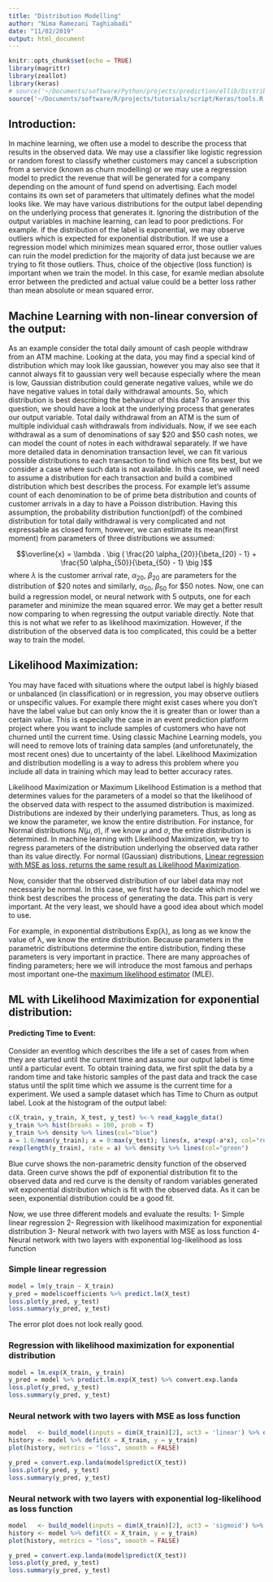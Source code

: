 ```yaml
---
title: "Distribution Modelling"
author: "Nima Ramezani Taghiabadi"
date: "11/02/2019"
output: html_document
---
```


```r
knitr::opts_chunk$set(echo = TRUE)
library(magrittr)
library(zeallot)
library(keras)
# source('~/Documents/software/Python/projects/prediction/ellib/DistributionModels/R_test/tools.R')
source('~/Documents/software/R/projects/tutorials/script/Keras/tools.R')
```

## Introduction:

In machine learning, we often use a model to describe the process that results in the observed data. We may use a classifier like logistic regression or random forest to classify whether customers may cancel a subscription from a service (known as churn modelling) or we may use a regression model to predict the revenue that will be generated for a company depending on the amount of fund spend on advertising. Each model contains its own set of parameters that ultimately defines what the model looks like.
We may have various distributions for the output label depending on the underlying process that generates it. Ignoring the distribution of the output variables in machine learning, can lead to poor predictions. For example. if the distribution of the label is exponential, we may observe outliers which is expected for exponential distribution. If we use a regression model which minimizes mean squared error, those outlier values can ruin the model prediction for the majority of data just because we are trying to fit those outliers. Thus, choice of the objective (loss function) is important when we train the model. In this case, for examle median absolute error between the predicted and actual value could be a better loss rather than mean absolute or mean squared error.

## Machine Learning with non-linear conversion of the output:

As an example consider the total daily amount of cash people withdraw from an ATM machine. Looking at the data, you may find a special kind of distribution which may look like gaussian, however you may also see that it cannot always fit to gaussian very well because especially where the mean is low, Gaussian distribution could generate negative values, while we do have negative values in total daily withdrawal amounts.
So, which distribution is best describing the behaviour of this data? To answer this question, we should have a look at the underlying process that generates our output variable.
Total daily withdrawal from an ATM is the sum of multiple individual cash withdrawals from individuals. Now, if we see each withdrawal as a sum of denominations of say \$20 and \$50 cash notes, we can model the count of notes in each withdrawal separately. If we have more detailed data in denomination transaction level, we can fit various possible distributions to each transaction to find which one fits best, but we consider a case where such data is not available.
In this case, we will need to assume a distribution for each transaction and build a combined distribution which best describes the process.
For example let's assume count of each denomination to be of prime beta distribution and counts of customer arrivals in a day to have a Poisson distribution. 
Having this assumption, the probability distribution function(pdf) of the combined distribution for total daily withdrawal is very complicated and not expressable as closed form, however, we can estimate its mean(first moment) from parameters of three distributions we assumed:

$$\overline{x} = \lambda . \big ( \frac{20 \alpha_{20}}{\beta_{20} - 1} + \frac{50 \alpha_{50}}{\beta_{50} - 1} \big )$$
where $\lambda$ is the customer arrival rate, $\alpha_{20}$, $\beta_{20}$ are parameters for the distribution of \$20 notes and similarly, $\alpha_{50}$, $\beta_{50}$ for \$50 notes.
Now, one can build a regression model, or neural network with 5 outputs, one for each parameter and minimize the mean squared error.
We may get a better result now comparing to when regressing the output variable directly.
Note that this is not what we refer to as likelihood maximization. However, if the distribution of the observed data is too complicated, this could be a better way to train the model.

## Likelihood Maximization:
You may have faced with situations where the output label is highly biased or unbalanced (in classification) or in regression, you may observe outliers or unspecific values. For example there might exist cases where you don't have the label value but can only know the it is greater than or lower than a certain value. This is especially the case in an event prediction platform project where you want to include samples of customers who have not churned until the current time. Using classic Machine Learning models, you will need to remove lots of training data samples (and unforetunately, the most recent ones) due to uncertainty of the label.
Likelihood Maximization and distribution modelling is a way to adress this problem where you include all data in training which may lead to better accuracy rates.

Likelihood Maximization or Maximum Likelihood Estimation is a method that determines values for the parameters of a model so that the likelihood of the observed data with respect to the assumed distribution is maximized. Distributions are indexed by their underlying parameters. Thus, as long as we know the parameter, we know the entire distribution. For instance, for Normal distributions $N(μ,σ)$, if we know $μ$ and $σ$, the entire distribution is determined. In machine learning with Likelihood Maximization, we try to regress parameters of the distribution underlying the observed data rather than its value directly. For normal (Gaussian) distributions, 
[Linear regression with MSE as loss, returns the same result as Likelihood Maximization](https://www.cs.princeton.edu/courses/archive/fall18/cos324/files/mle-regression.pdf).

Now, consider that the observed distribution of our label data may not necessariy be normal. 
In this case, we first have to decide which model we think best describes the process of generating the data. This part is very important. At the very least, we should have a good idea about which model to use. 

For example, in exponential distributions Exp(λ), as long as we know the value of λ, we know the entire distribution. 
Because parameters in the parametric distributions determine the entire distribution, finding these parameters is very important in practice. There are many approaches of finding parameters; here we will introduce the most famous and perhaps most important one–the [maximum likelihood estimator](http://faculty.washington.edu/yenchic/17Sp_403/Lec3_MLE_MSE.pdf) (MLE).


## ML with Likelihood Maximization for exponential distribution:
#### Predicting Time to Event:

Consider an eventlog which describes the life a set of cases from when they are started until the current time and assume our
output label is time until a particular event. To obtain training data, we first split the data by a random time and take historic samples of the past data and track the case status until the split time which we assume is the current time for a experiment.
We used a sample dataset which has Time to Churn as output label. Look at the histogram of the output label:

```r
c(X_train, y_train, X_test, y_test) %<-% read_kaggle_data()
y_train %>% hist(breaks = 100, prob = T)
y_train %>% density %>% lines(col="blue")
a = 1.0/mean(y_train); x = 0:max(y_test); lines(x, a*exp(-a*x), col="red")
rexp(length(y_train), rate = a) %>% density %>% lines(col="green")
```

Blue curve shows the non-parametric density function of the observed data. Green curve shows the pdf of exponential distribution fit to the observed data and red curve is the density of random variables generated wit exponential distribution which is fit with the observed data.
As it can be seen, exponential distribution could be a good fit. 


Now, we use three different models and evaluate the results:
1- Simple linear regression 
2- Regression with likelihood maximization for exponential distribution
3- Neural network with two layers with MSE as loss function
4- Neural network with two layers with exponential log-likelihood as loss function

### Simple linear regression

```r
model = lm(y_train ~ X_train)
y_pred = model$coefficients %>% predict.lm(X_test)
loss.plot(y_pred, y_test)
loss.summary(y_pred, y_test)
```

The error plot does not look really good. 

### Regression with likelihood maximization for exponential distribution

```r
model = lm.exp(X_train, y_train)
y_pred = model %>% predict.lm.exp(X_test) %>% convert.exp.landa
loss.plot(y_pred, y_test)
loss.summary(y_pred, y_test)
```

### Neural network with two layers with MSE as loss function
```r
model   <- build_model(inputs = dim(X_train)[2], act3 = 'linear') %>% decompile(loss = 'mse')
history <- model %>% defit(X = X_train, y = y_train)
plot(history, metrics = "loss", smooth = FALSE)

y_pred = convert.exp.landa(model$predict(X_test))
loss.plot(y_pred, y_test)
loss.summary(y_pred, y_test)
```

### Neural network with two layers with exponential log-likelihood as loss function
```r
model   <- build_model(inputs = dim(X_train)[2], act3 = 'sigmoid') %>% decompile(loss = loss.exp.landa)
history <- model %>% defit(X = X_train, y = y_train)
plot(history, metrics = "loss", smooth = FALSE)

y_pred = convert.exp.landa(model$predict(X_test))
loss.plot(y_pred, y_test)
loss.summary(y_pred, y_test)
```